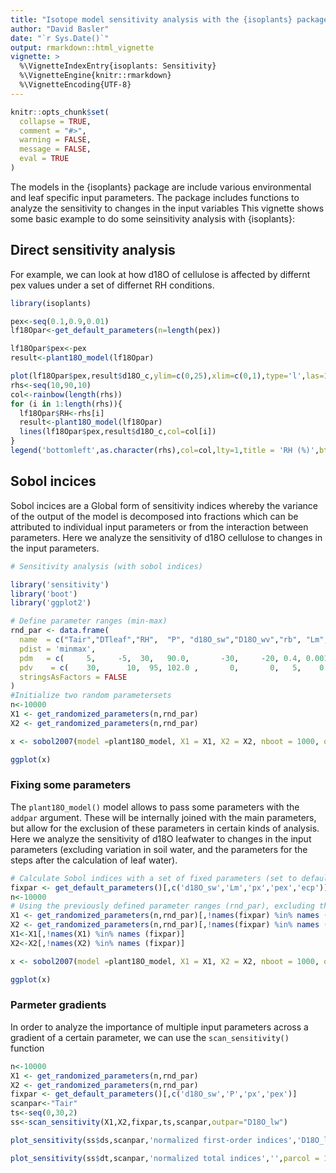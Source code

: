 ```yaml
---
title: "Isotope model sensitivity analysis with the {isoplants} package"
author: "David Basler"
date: "`r Sys.Date()`"
output: rmarkdown::html_vignette
vignette: >
  %\VignetteIndexEntry{isoplants: Sensitivity}
  %\VignetteEngine{knitr::rmarkdown}
  %\VignetteEncoding{UTF-8}
---
```


```r
knitr::opts_chunk$set(
  collapse = TRUE,
  comment = "#>",
  warning = FALSE,
  message = FALSE,
  eval = TRUE
)
```

The models in the {isoplants} package are include various environmental and leaf specific input parameters. The package includes functions to analyze the sensitivity to changes in the input variables
This vignette shows some basic example to do some seinsitivity analysis with {isoplants}:


## Direct sensitivity analysis

For example, we can look at how d18O of cellulose is affected by differnt pex values under a set of differnet RH conditions. 

```r
library(isoplants)

pex<-seq(0.1,0.9,0.01)
lf18Opar<-get_default_parameters(n=length(pex))

lf18Opar$pex<-pex
result<-plant18O_model(lf18Opar)

```

```r

plot(lf18Opar$pex,result$d18O_c,ylim=c(0,25),xlim=c(0,1),type='l',las=1,xlab='pex',ylab='d18O cellulose')
rhs<-seq(10,90,10)
col<-rainbow(length(rhs))
for (i in 1:length(rhs)){
  lf18Opar$RH<-rhs[i]
  result<-plant18O_model(lf18Opar)
  lines(lf18Opar$pex,result$d18O_c,col=col[i])
}
legend('bottomleft',as.character(rhs),col=col,lty=1,title = 'RH (%)',bty='n')

```


## Sobol incices

Sobol incices are a Global form of sensitivity indices whereby the variance of the output of the model is decomposed into fractions which can be attributed to individual input parameters or from the interaction between parameters. Here we analyze the sensitivity of d18O cellulose to changes in the input parameters.

```r
# Sensitivity analysis (with sobol indices)

library('sensitivity')
library('boot')
library('ggplot2')

# Define parameter ranges (min-max)
rnd_par <- data.frame(
  name  = c("Tair","DTleaf","RH",  "P", "d18O_sw","D18O_wv","rb", "Lm", "gsref", "px", "pex"),
  pdist = 'minmax',
  pdm   = c(     5,     -5,  30,   90.0,       -30,     -20, 0.4, 0.001,    0.01 ,  0.8,  0.4),
  pdv    = c(    30,      10,  95, 102.0 ,       0,       0,   5,    0.5,     0.6 ,  0.8,  0.4),
  stringsAsFactors = FALSE
)
#Initialize two random parametersets
n<-10000
X1 <- get_randomized_parameters(n,rnd_par)
X2 <- get_randomized_parameters(n,rnd_par)

x <- sobol2007(model =plant18O_model, X1 = X1, X2 = X2, nboot = 1000, output = "d18O_c")
```
```r
ggplot(x)

```

### Fixing some parameters
The `plant18O_model()` model allows to pass some parameters with the `addpar` argument. These will be internally joined with the main parameters, but allow for the exclusion of these parameters in certain kinds of analysis. 
Here we analyze the sensitivity of d18O leafwater to changes in the input parameters (excluding variation in soil water, and the parameters for the steps after the calculation of leaf water).

```r
# Calculate Sobol indices with a set of fixed parameters (set to default values)
fixpar <- get_default_parameters()[,c('d18O_sw','Lm','px','pex','ecp')]
n<-10000
# Using the previously defined parameter ranges (rnd_par), excluding the fixed parameters
X1 <- get_randomized_parameters(n,rnd_par)[,!names(fixpar) %in% names (rnd_par)]
X2 <- get_randomized_parameters(n,rnd_par)[,!names(fixpar) %in% names (rnd_par)]
X1<-X1[,!names(X1) %in% names (fixpar)]
X2<-X2[,!names(X2) %in% names (fixpar)]

x <- sobol2007(model =plant18O_model, X1 = X1, X2 = X2, nboot = 1000, output = "d18O_lw",addpar=fixpar)
```
```r
ggplot(x)

```


### Parmeter gradients

In order to analyze the importance of multiple input parameters across a gradient of a certain parameter, we can use the `scan_sensitivity()` function

```r
n<-10000
X1 <- get_randomized_parameters(n,rnd_par)
X2 <- get_randomized_parameters(n,rnd_par)
fixpar <- get_default_parameters()[,c('d18O_sw','P','px','pex')]
scanpar<-"Tair"
ts<-seq(0,30,2)
ss<-scan_sensitivity(X1,X2,fixpar,ts,scanpar,outpar="D18O_lw")
```

```r
plot_sensitivity(ss$ds,scanpar,'normalized first-order indices','D18O_lw',parcol = 1,legend = TRUE)


```
```r
plot_sensitivity(ss$dt,scanpar,'normalized total indices','',parcol = 1,legend = TRUE)
```
